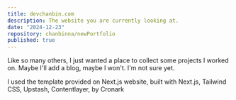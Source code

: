 ```yaml
---
title: devchanbin.com
description: The website you are currently looking at. 
date: "2024-12-23"
repository: chanbinna/newPortfolio
published: true
---
```


Like so many others, I just wanted a place to collect some projects I worked on. Maybe I'll add a blog, maybe I won't. I'm not sure yet.

I used the template provided on Next.js website, built with Next.js, Tailwind CSS, Upstash, Contentlayer, by Cronark

